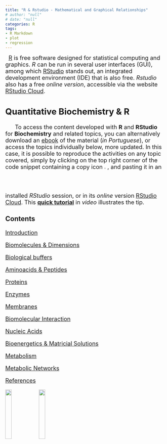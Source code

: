 ```yaml
---
title: "R & Rstudio - Mathematical and Graphical Relationships"
# author: "null"
# date: "null"
categories: R
tags:
- R Markdown
- plot
- regression
---
```


<!-- Google tag (gtag.js) ## se não funcionar o default, tem que colocar essa tag em cada página do sítio--> 
<script async src="https://www.googletagmanager.com/gtag/js?id=G-S1L73VGCG5"></script>
<script>
  window.dataLayer = window.dataLayer || [];
  function gtag(){dataLayer.push(arguments);}
  gtag('js', new Date());

  gtag('config', 'G-S1L73VGCG5');
</script>

<font size="4">

|   [R](https://cran.r-project.org/) is free software designed for statistical computing and graphics. *R* can be run in several user interfaces (GUI), among which [RStudio](https://www.rstudio.com/) stands out, an integrated development environment (IDE) that is also free. *Rstudio* also has a free *online version*, accessible via the website [RStudio Cloud](https://rstudio.cloud/).


## Quantitative Biochemistry & R

|       To access the content developed with **R** and **RStudio** for **Biochemistry** and related topics, you can alternatively download an [ebook](.\bioquantiR.pdf) of the material (*in Portuguese*), or access the topics individually below, more updated. In this case, it is possible to reproduce the activities on any topic covered, simply by clicking on the top right corner of the code snippet containing a copy icon ![ copy ](icon_copiar.png){width=2%}, and pasting it in an installed *RStudio* session, or in its *online* version [RStudio Cloud](https://login.rstudio.cloud/). This [**quick tutorial**](https://youtu.be/LF99kO8DE6Y){target="\_blank"} in *video* illustrates the tip.

### Contents

[Introduction](.\introdução.html)

[Biomolecules & Dimensions](.\biomol.html)

[Biological buffers](.\tampões-biológicos.html)

[Aminoacids & Peptides](.\AAcido.html)

[Proteins](.\Proteinas.html)

[Enzymes](.\Enzimas.html)

[Membranes](.\membranas.html)

[Biomolecular Interaction](.\Binding.html)

[Nucleic Acids](.\acNucl.html)

[Bioenergetics & Matricial Solutions](.\Bioenerg.html)

[Metabolism](.\Metabolismo.html)

[Metabolic Networks](.\redesMet.html)

[References](.\referencias.html)



![](r.logo.jpeg){width=20%}
![](rstudio.png){width=20%}

</font>
